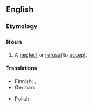 ==English==

===Etymology===
{{root|en|ine-pro|*keh₂p-}}
{{prefix|en|non|acceptance}}

===Noun===
{{en-noun|~}}

# A [[neglect]] or [[refusal]] to [[accept]].
#: {{syn|en|rejection|disacceptance}}
#: {{ant|en|acceptance}}

====Translations====
{{trans-top}}
* Finnish: {{t+|fi|hyväksymättömyys}}, {{t+|fi|hylkääminen}}
* German: {{t|de|Nichtakzeptanz|f}}
{{trans-mid}}
* Polish: {{t|pl|nieakceptacja|f}}
{{trans-bottom}}